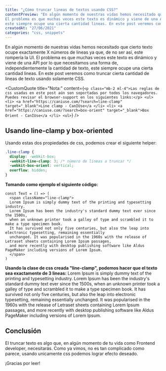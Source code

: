 ```yaml
---
title: "¿Cómo truncar lineas de textos usando CSS?"
contentPreview: "En algún momento de nuestras vidas hemos necesitado que cierto texto ocupe exactamente X números de lineas ya que, de no ser así, este rompería la UI.
El problema es que muchas veces este texto es dinámico y viene de una API por lo que necesitamos una forma de, independientemente la cantidad de texto,
este siempre ocupe una cierta cantidad lineas. En este post veremos como truncar cierta cantidad de lineas de texto usando solamente CSS."
createdAt: "27/06/2021"
categories: "css, snippets"
---
```


En algún momento de nuestras vidas hemos necesitado que cierto texto ocupe exactamente X números de lineas ya que, de no ser así, este rompería la UI.
El problema es que muchas veces este texto es dinámico y viene de una API por lo que necesitamos una forma de, independientemente la cantidad de texto,
este siempre ocupe una cierta cantidad lineas. En este post veremos como truncar cierta cantidad de lineas de texto usando solamente CSS.

<CustomQuote
  title="Nota:"
  content={`
    <p class="mb-2 ml-4">Las reglas de css usadas en este post aún son soportadas por todos los navegadores. Puedes revisar el browser-support en los siguientes links:</p>
    <ul>
      <li>
        <a href="https://caniuse.com/?search=line-clamp" target="_blank">Line clamp - CanIUse</a
      </li>
      <li>
        <a href="https://caniuse.com/?search=box-orient" target="_blank">Box Orient - CanIUse</a
      </li>
    <ul>
  `}
/>

## Usando line-clamp y box-oriented
Usando estas dos propiedades de css, podemos crear el siguiente helper:
```css
.line-clamp {
  display: -webkit-box;
  -webkit-line-clamp: 3; /* número de lineas a truncar */
  -webkit-box-orient: vertical;
  overflow: hidden;
}
```

**Tomando como ejemplo el siguiente código:**
```tsx
const Text = () => (
  <span className="line-clamp">
  Lorem Ipsum is simply dummy text of the printing and typesetting industry.
  Lorem Ipsum has been the industry's standard dummy text ever since the 1500s,
  when an unknown printer took a galley of type and scrambled it to make a type specimen book.
  It has survived not only five centuries, but also the leap into electronic typesetting, remaining essentially
  unchanged. It was popularised in the 1960s with the release of Letraset sheets containing Lorem Ipsum passages,
  and more recently with desktop publishing software like Aldus PageMaker including versions of Lorem Ipsum.
  </span>
)
```

**Usando la clase de css creada "line-clamp", podemos hacer que el texto sea exactamente de 3 lineas:**
<span className="line-clamp mb-8">
Lorem Ipsum is simply dummy text of the printing and typesetting industry. Lorem Ipsum has been the industry's standard dummy text ever since the 1500s, when an unknown printer took a galley of type and scrambled it to make a type specimen book. It has survived not only five centuries, but also the leap into electronic typesetting, remaining essentially unchanged. It was popularised in the 1960s with the release of Letraset sheets containing Lorem Ipsum passages, and more recently with desktop publishing software like Aldus PageMaker including versions of Lorem Ipsum.
</span>

## Conclusión
El truncar texto es algo que, en algún momento de tu vida como Frontend developer, necesitarás.
Como ya vimos, no es tan complicado como parece, usando unicamente css podemos lograr efecto deseado.

¡Gracias por leer!


